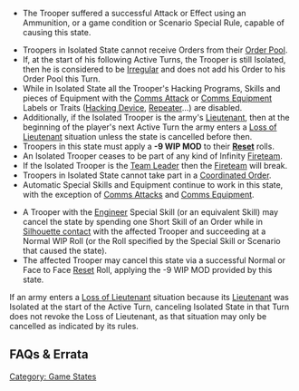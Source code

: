 {{section-game-states}}
{{section-hacking}}
{{section-ammo-and-weaponry}}


{{n4only}}
{{n4list}}
{{image | name=isolated0.jpg | style=128 }}

{{skillbox |black| ISOLATED | }}
{{activation}}
* The Trooper suffered a successful Attack or Effect using an Ammunition, or a game condition or Scenario Special Rule, capable of causing this state.
{{effects}}
* Troopers in Isolated State cannot receive Orders from their [[Order Pool]].
* If, at the start of his following Active Turns, the Trooper is still Isolated, then he is considered to be [[Irregular]] and does not add his Order to his Order Pool this Turn. {{seefaq | This Order cannot be made Regular.}}
* While in Isolated State all the Trooper's Hacking Programs, Skills and pieces of Equipment with the [[Comms Attack]] or [[Comms Equipment]] Labels or Traits ([[Hacking Device]], [[Repeater]]...) are disabled.
* Additionally, if the Isolated Trooper is the army's [[Lieutenant]], then at the beginning of the player's next Active Turn the army enters a [[Loss of Lieutenant]] situation unless the state is cancelled before then.
* Troopers in this state must apply a '''-9 WIP MOD''' to their '''[[Reset]]''' rolls. {{seefaq | State MODs are cumulative.}}
* An Isolated Trooper ceases to be part of any kind of Infinity [[Fireteam]].
* If the Isolated Trooper is the [[Team Leader]] then the [[Fireteam]] will break.
* Troopers in Isolated State cannot take part in a [[Coordinated Order]].
* Automatic Special Skills and Equipment continue to work in this state, with the exception of [[Comms Attacks]] and [[Comms Equipment]].
{{cancellation}}
* A Trooper with the [[Engineer]] Special Skill (or an equivalent Skill) may cancel the state by spending one Short Skill of an Order while in [[Silhouette contact]] with the affected Trooper and succeeding at a Normal WIP Roll (or the Roll specified by the Special Skill or Scenario that caused the state).
* The affected Trooper may cancel this state via a successful Normal or Face to Face [[Reset]] Roll, applying the -9 WIP MOD provided by this state. 


{{important-start}}
If an army enters a [[Loss of Lieutenant]] situation because its [[Lieutenant]] was Isolated at the start of the Active Turn, canceling Isolated State in that Turn does not revoke the Loss of Lieutenant, as that situation may only be cancelled as indicated by its rules.
{{important-end}}


== FAQs & Errata ==

{{faqbox |
type = faq |
title = N4 FAQ |
version = 1.0, Jan 2021 |
q = Q: Do State MODs all stack with each other? For example, if a Trooper is in IMM-B and Targeted State, do they apply a -6 MOD to all their Reset Rolls? |
a = A: Yes. |
related = [[Dodge]], [[Immobilized-A State]], [[Immobilized-B State]], [[Isolated State]], [[Reset]], [[Targeted State]] }}


{{faqbox |
type = faq |
title = N4 FAQ |
version = Removed in 1.3, Nov 2022 <s>1.0, Jan 2021</s> |
q = <s>Q: How does the Lieutenant Special Skill interact with Isolated State? Can they still spend their Lieutenant Special Order, and can it still be used by a Trooper with NCO? Does this change during Loss of Lieutenant?</s> |
a = <s>A: The Special Lieutenant Order can be used if it has already been generated. During Loss of Lieutenant it is not generated, because the Loss of Lieutenant check is before the Order Count step.</s> |
related = [[Isolated State]], [[Lieutenant]], [[Loss of Lieutenant]], [[NCO]] }}


{{faqbox |
type = faq |
title = N4 FAQ |
version = 1.3, Nov 2022 |
q = Q: What happens to the Special Lieutenant Order if the Lieutenant enters Isolated State? |
a = A: If the Order has not been spent, it is lost and cannot be used, whether by the Lieutenant or by a Trooper with the NCO Skill. |
related = [[Isolated State]], [[Lieutenant]], [[Loss of Lieutenant]], [[NCO]], [[Orders and the Order Pool]] }}


{{faqbox |
type = faq |
title = N4 FAQ |
version = 1.0, Jan 2021 |
q = Q: Can the Order provided by an Isolated Trooper be transformed into a Regular Order with a Command Token? |
a = A: No. |
related = [[Command Tokens]], [[Isolated State]] }}


{{faqbox |
type = faq |
title = N4 FAQ |
version = Updated 1.1.1, Dec 2021 |
q = Q: How does Isolated State interact with Hacking Programs that are not granted by a Hacking Device? |
a = <s>A: While in Isolated State all the Trooper’s Hacking Programs, Skills and pieces of Equipment with the Comms Attack or Comms Equipment Labels or Traits (Hacking Device, Repeater...) are disabled.</s> 

{{erratahighlight}}A: While in Isolated State all the Trooper's Skills and pieces of Equipment with the Comms Attack or Comms Equipment Labels or Traits (Hacking Device, Repeater...) are disabled. In addition, all their Hacking Programs are disabled.{{erratahighlight-end}} |
related = [[Hacker]], [[Isolated State]], [[Quantronic Combat (Hacking)]] }}


{{faqbox |
type = faq |
title = N4 FAQ |
version = 1.3, Nov 2022 |
q = Q: What happens if a Peripheral or their Controller enters Isolated State? |
a = A: The Peripheral will enter Disconnected State at the end of that Order. If the Peripheral's or Controller's Isolated State is cancelled, this will also cancel the Peripheral's Disconnected State. |
related = [[Disconnected State]], [[Isolated State]], [[Peripheral]] }}


{{faqbox |
type = faq |
title = N4 FAQ |
version = 1.3, Nov 2022 |
q = Q: Can an NCO in Isolated State use the Special Lieutenant Order? |
a = A: No. |
related = [[Isolated State]], [[Lieutenant]], [[NCO]], [[Orders and the Order Pool]] }}


{{faqbox |
type = faq |
title = N4 FAQ |
version = 1.3, Nov 2022 |
q = Q: How does Tactical Awareness interact with the Isolated State? |
a = A: Isolated State does not affect Tactical Awareness. The Trooper generates their extra Irregular Order and can use it. |
related = [[Isolated State]], [[Tactical Awareness]] }}


{{n4end}}




[[Category: Game States]]